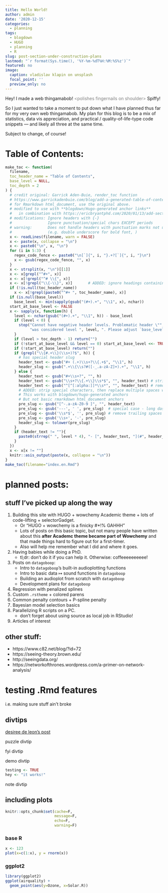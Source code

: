 ```yaml
---
title: Hello World!
author: admin
date: '2020-12-15'
categories:
  - planning
tags:
  - blogdown
  - HUGO
  - planning
  - R
slug: post-section-under-construction-plans
lastmod: "`r format(Sys.time(), '%Y-%m-%dT%H:%M:%S%z')`"
featured: no
image:
  caption: vladislav klapin on unsplash
  focal_point: ''
  preview_only: no
---
```



Hey!  I made a web thingamabob!  <span style="color:grey;"> \<polishes fingernails on shoulder\> </span>  Spiffy!

So I just wanted to take a moment to put down what I have planned thus far for my very own web thingamabob.  My plan for this blog is to be a mix of statistics, data vis appreciation, and practical / quality-of-life-type code snippets --- and likely all three at the same time.

Subject to change, of course!




# Table of Contents:

```r
make_toc <- function(
  filename, 
  toc_header_name = "Table of Contents",
  base_level = NULL,
  toc_depth = 2
) {
  # credit original: Garrick Aden-Buie, render_toc function
  # https://www.garrickadenbuie.com/blog/add-a-generated-table-of-contents-anywhere-in-rmarkdown/
  # for Rmarkdown html_document, use the original above.
  # modified to use with **blogdown/Hugo-generated anchor links** 
  #   in combination with https://ericbryantphd.com/2020/01/13/add-section-links-in-blogdown/#my-solution
  # modifications: Ignore headers with {-} 
  #                Ignore punctuation/special chars EXCEPT periods
  # warning:       Does not handle headers with punctuation marks not used for formatting
  #                (e.g. double underscore for bold font, )
  x <- readLines(filename, warn = FALSE)
  x <- paste(x, collapse = "\n")
  x <- paste0("\n", x, "\n")
  for (i in 5:3) {
    regex_code_fence <- paste0("\n[`]{", i, "}.+?[`]{", i, "}\n")
    x <- gsub(regex_code_fence, "", x)
  }
  x <- strsplit(x, "\n")[[1]]
  x <- x[grepl("^#+", x)]
  x <- x[!grepl("^# \\{", x)]
  x <- x[!grepl("\\{-\\}", x)]       # ADDED: ignore headings containing "{-}"
  if (!is.null(toc_header_name)) 
    x <- x[!grepl(paste0("^#+ ", toc_header_name), x)]
  if (is.null(base_level))
    base_level <- min(sapply(gsub("(#+).+", "\\1", x), nchar))
  start_at_base_level <- FALSE
  x <- sapply(x, function(h) {
    level <- nchar(gsub("(#+).+", "\\1", h)) - base_level
    if (level < 0) {
      stop("Cannot have negative header levels. Problematic header \"", h, '" ',
           "was considered level ", level, ". Please adjust `base_level`.")
    }
    if (level > toc_depth - 1) return("")
    if (!start_at_base_level && level == 0) start_at_base_level <<- TRUE
    if (!start_at_base_level) return("")
    if (grepl("\\{#.+\\}(\\s+)?$", h)) {
      # has special header slug
      header_text <- gsub("#+ (.+)\\s+?\\{.+$", "\\1", h)
      header_slug <- gsub(".+\\{\\s?#([-_.a-zA-Z]+).+", "\\1", h)
    } else {
      header_text <- gsub("#+\\s+?", "", h)
      header_text <- gsub("\\s+?\\{.+\\}\\s*$", "", header_text) # strip { .tabset ... }
      header_text <- gsub("^[^[:alpha:]]*\\s*", "", header_text) # remove up to first alpha char  
      # ADDED: strip special characters, then replace multiple spaces with dash
      # This works with blogdown/hugo-generated anchors
      # But not basic rmarkdown html_document anchors
      pre_slug <- gsub("[^-.a-zA-Z0-9 ]", "", header_text)
      pre_slug <- gsub('---', ' ', pre_slug)  # special case - long dash
      pre_slug <- gsub('\\s*$', '', pre_slug) # remove trailing spaces
      pre_slug <- gsub('\\s+', '-', pre_slug)
      header_slug <- tolower(pre_slug) 
    }
    if (header_text != ""){
      paste0(strrep(" ", level * 4), "- [", header_text, "](#", header_slug, ")")
    }
  })
  x <- x[x != ""]
  knitr::asis_output(paste(x, collapse = "\n"))
}
make_toc(filename="index.en.Rmd")
```






# planned posts:  

## stuff I've picked up along the way

1. Building this site with HUGO + wowchemy Academic theme + lots of code-lifting + selectorGadget.  
    + Or "HUGO + wowchemy is a finicky #*!% GAHHH"  
    + Lots of posts on this basic topic, but not many people have written about this __after Academc theme became part of Wowchemy__ and that made things hard to figure out for a first-timer.
    + Also will help me remember what I did and where it goes.
1. Having babies while doing a PhD.  
    + tl;dr: don't do it if you can help it.  Otherwise: coffeeeeeeeeee!
1. Posts on `datagoboop`:
    + Intro to `datagoboop`'s built-in audioplotting functions
    + Intro to basic data $\mapsto$ sound functions in `datagoboop`
    + Building an audioplot from scratch with `datagoboop`
    + Development plans for `datagoboop`
1. Regression with penalized splines 
1. Custom `.rstheme` + colored parens
1. Common penalty contours + P-spline penalty
1. Bayesian model selection basics
1. Parallelizing R scripts on a PC.  
    + don't forget about using source as local job in RStudio!
1. Articles of interest


## other stuff:
- https://www.c82.net/blog/?id=72
- https://seeing-theory.brown.edu/
- http://seeingdata.org/
- https://networkofthrones.wordpress.com/a-primer-on-network-analysis/



# testing .Rmd features

i.e. making sure stuff ain't broke

## divtips

[desiree de leon's post](https://desiree.rbind.io/post/2019/making-tip-boxes-with-bookdown-and-rmarkdown/)

:::puzzle
puzzle divtip
:::

:::fyi
fyi divtip
:::

:::demo
demo divtip
```r
testing <- TRUE
hey <- "it works!"
```
:::


:::note
note divtip
:::


## including plots

```r
knitr::opts_chunk$set(cache=F, 
                      message=F, 
                      echo=F, 
                      warning=F)
```

### base R
```r
x <- 123
plot(x=c(1:x), y = rnorm(x))

```

### ggplot2
```r
library(ggplot2)
ggplot(airquality) + 
  geom_point(aes(y=Ozone, x=Solar.R))
```

